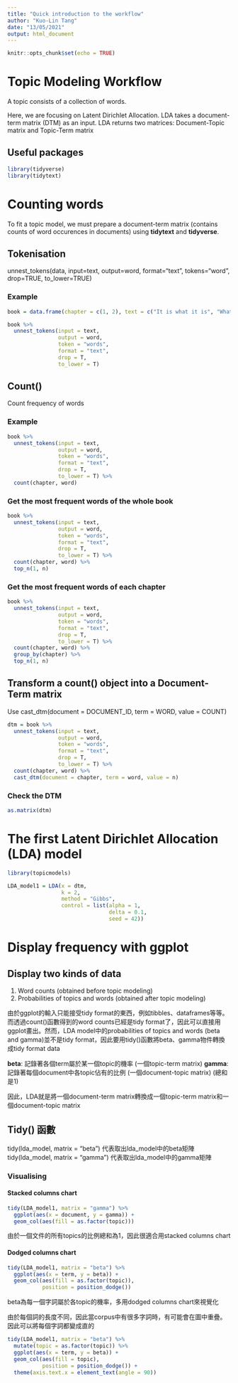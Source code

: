 ```yaml
---
title: "Quick introduction to the workflow"
author: "Kuo-Lin Tang"
date: "13/05/2021"
output: html_document
---
```


```r
knitr::opts_chunk$set(echo = TRUE)
```


# Topic Modeling Workflow
A topic consists of a collection of words.

Here, we are focusing on Latent Dirichlet Allocation. LDA takes a document-term matrix (DTM) as an input. LDA returns two matrices: Document-Topic matrix and Topic-Term matrix

## Useful packages
```r
library(tidyverse)
library(tidytext)
```

# Counting words
To fit a topic model, we must prepare a document-term matrix (contains counts of word occurences in documents) using **tidytext** and **tidyverse**.


## Tokenisation
unnest_tokens(data, input=text, output=word, format="text", tokens="word", drop=TRUE, to_lower=TRUE)

### Example
```r
book = data.frame(chapter = c(1, 2), text = c("It is what it is", "What goes around comes around."))

book %>%
  unnest_tokens(input = text, 
                output = word,
                token = "words",
                format = "text",
                drop = T,
                to_lower = T)
```


## Count()
Count frequency of words

### Example
```r
book %>%
  unnest_tokens(input = text, 
                output = word,
                token = "words",
                format = "text",
                drop = T,
                to_lower = T) %>%
  count(chapter, word)
```

### Get the most frequent words of the whole book
```r
book %>%
  unnest_tokens(input = text, 
                output = word,
                token = "words",
                format = "text",
                drop = T,
                to_lower = T) %>%
  count(chapter, word) %>%
  top_n(1, n)
```

### Get the most frequent words of each chapter
```r
book %>%
  unnest_tokens(input = text, 
                output = word,
                token = "words",
                format = "text",
                drop = T,
                to_lower = T) %>%
  count(chapter, word) %>%
  group_by(chapter) %>%
  top_n(1, n)
```


## Transform a count() object into a Document-Term matrix
Use cast_dtm(document = DOCUMENT_ID, term = WORD, value = COUNT)
```r
dtm = book %>%
  unnest_tokens(input = text, 
                output = word,
                token = "words",
                format = "text",
                drop = T,
                to_lower = T) %>%
  count(chapter, word) %>%
  cast_dtm(document = chapter, term = word, value = n)
```

### Check the DTM
```r
as.matrix(dtm)
```



# The first Latent Dirichlet Allocation (LDA) model
```r
library(topicmodels)

LDA_model1 = LDA(x = dtm, 
                 k = 2, 
                 method = "Gibbs", 
                 control = list(alpha = 1, 
                                delta = 0.1, 
                                seed = 42))
```


# Display frequency with ggplot
## Display two kinds of data
1. Word counts (obtained before topic modeling)
2. Probabilities of topics and words (obtained after topic modeling)

由於ggplot的輸入只能接受tidy format的東西，例如tibbles、dataframes等等。而透過count()函數得到的word counts已經是tidy format了，因此可以直接用ggplot畫出。然而，LDA model中的probabilities of topics and words (beta and gamma)並不是tidy format，因此要用tidy()函數將beta、gamma物件轉換成tidy format data


**beta**: 記錄著各個term屬於某一個topic的機率 (一個topic-term matrix)
**gamma**: 記錄著每個document中各topic佔有的比例 (一個document-topic matrix) (總和是1)

因此，LDA就是將一個document-term matrix轉換成一個topic-term matrix和一個document-topic matrix


## Tidy() 函數
tidy(lda_model, matrix = "beta") 代表取出lda_model中的beta矩陣
tidy(lda_model, matrix = "gamma") 代表取出lda_model中的gamma矩陣

### Visualising
#### Stacked columns chart
```r
tidy(LDA_model1, matrix = "gamma") %>%
  ggplot(aes(x = document, y = gamma)) +
  geom_col(aes(fill = as.factor(topic)))
```
由於一個文件的所有topics的比例總和為1，因此很適合用stacked columns chart


#### Dodged columns chart
```r
tidy(LDA_model1, matrix = "beta") %>%
  ggplot(aes(x = term, y = beta)) +
  geom_col(aes(fill = as.factor(topic)),
           position = position_dodge())
```
beta為每一個字詞屬於各topic的機率，多用dodged columns chart來視覺化

由於每個詞的長度不同，因此當corpus中有很多字詞時，有可能會在圖中重疊。因此可以將每個字詞都變成直的
```r
tidy(LDA_model1, matrix = "beta") %>%
  mutate(topic = as.factor(topic)) %>%
  ggplot(aes(x = term, y = beta)) +
  geom_col(aes(fill = topic),
           position = position_dodge()) +
  theme(axis.text.x = element_text(angle = 90))
```